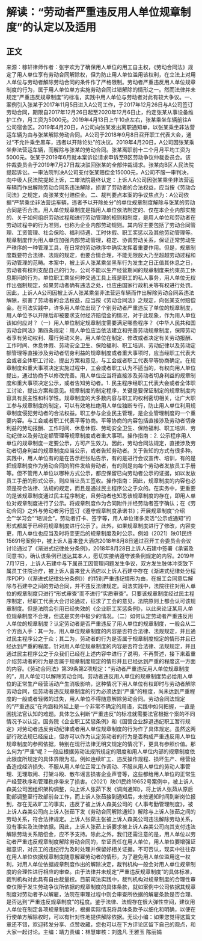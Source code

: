 # 解读：“劳动者严重违反用人单位规章制度”的认定以及适用
## 正文
来源：稼轩律师作者：张宇欢为了确保用人单位的用工自主权，《劳动合同法》规定了用人单位享有劳动合同解除权，但为防止用人单位滥用该权利，在立法上对用人单位与劳动者解除劳动合同的条件作了严格限制。劳动者严重违反用人单位规章制度的行为，属于用人单位单方实施劳动合同过错解除的情形之一。然而法律并未规定“严重违反规章制度”的标准，实践中用人单位与劳动者对此有较大争议。一、案例引入张某于2017年11月5日进入A公司工作，于2017年12月26日与A公司签订劳动合同，期限自2017年12月26日起至2020年12月6日止，约定张某从事设备维护工作，月工资为5000元。2019年4月13日上午10点左右，张某乘坐车辆前往A公司宿舍区。2019年4月20日，A公司向张某发出离职通知单，以张某乘坐非法营运车辆为由与张某解除劳动合同。A公司于2018年9月8日召开职工代表大会，通过“不允许乘坐黑车，违者以开除论处”的决议。2019年4月20日，A公司因张某乘坐非法营运车辆，而解除与张某的劳动合同。张某离职前十二个月月平均工资为5000元。张某于2019年6月就本案诉讼请求申诉至B区劳动争议仲裁委员会。该仲裁委员会于2019年7月27日裁决驳回张某的全部仲裁请求。张某向B区人民法院提起诉讼。一审法院判决A公司支付张某赔偿金15000元，A公司不服一审判决，向中级人民法院提起上诉，二审法院最终认定：上诉人A公司因张某乘坐非法营运车辆而作出解除劳动合同系违法解除，损害了劳动者的合法权益，应当按《劳动合同法》之规定，向张某支付赔偿金。二、裁判要点本案的争议焦点为：A公司依据“严禁乘坐非法营运车辆，违者予以开除处分”的单位规章制度解除与张某的劳动合同是否合法。用人单位规章制度是指用人单位依法制定的、仅在本企业内部实施的、关于如何组织劳动过程和进行劳动管理的规则和制度，是用人单位和劳动者在劳动过程中的行为准则，也称为企业内部劳动规则。其内容主要包括了劳动合同管理、工资管理、社会保险、福利待遇、工时休假、职工奖惩以及其他劳动管理等。规章制度作为用人单位加强内部劳动管理，稳定、协调劳动关系，保证正常劳动生产秩序的一种管理工具，在日常的劳动秩序中确实发挥着重要作用。但是，规章制度既要符合法律、法规的规定，也要合情合理，不能无限放大乃至超越劳动过程和劳动管理的范畴。本案中，被上诉人张某乘坐黑车行为发生之日正值其休息之日，劳动者有权利支配自己的行为，公司不能以生产经营期间的规章制度来约束员工休息期间的行为。单位职工乘坐何种交通工具上班是职工的私人事务，用人单位无权作出强制规定，如果劳动者确有违法之处，也应由国家行政机关等有权进行处罚。因此，上诉人A公司因被上诉人张某乘坐非法营运车辆而作出解除劳动合同系违法解除，损害了劳动者的合法权益，应当按《劳动合同法》之规定，向张某支付赔偿金。在司法实践中，许多用人单位出现了个别劳动者严重违反了单位的规章制度，用人单位予以开除后却被要求支付经济赔偿金的情况，对于此现象，作为用人单位该如何应对？（一）用人单位制定规章制度需要满足哪些程序？《中华人民共和国劳动合同法》第四条规定：用人单位应当依法建立和完善劳动规章制度，保障劳动者享有劳动权利、履行劳动义务。用人单位在制定、修改或者决定有关劳动报酬、工作时间、休息休假、劳动安全卫生、保险福利、职工培训、劳动纪律以及劳动定额管理等直接涉及劳动者切身利益的规章制度或者重大事项时，应当经职工代表大会或者全体职工讨论，提出方案和意见，与工会或者职工代表平等协商确定。在规章制度和重大事项决定实施过程中，工会或者职工认为不适当的，有权向用人单位提出，通过协商予以修改完善。用人单位应当将直接涉及劳动者切身利益的规章制度和重大事项决定公示，或者告知劳动者。1. 民主程序经职工代表大会或者全体职工讨论，提出方案和意见。规章制度的制定程序，关键是要保证制定的规章制度内容具有民主性和科学性。规章制度的大多数内容与职工的权利密切相关，让广大职工参与规章制度的制定，可以有效地杜绝用人单位独断专行，防止用人单位利用规章制度侵犯劳动者的合法权益。职工参与企业民主管理，是企业管理制度的一个重要内容。与工会或者职工代表平等协商。平等协商的内容包括直接涉及劳动者切身利益的劳动报酬、工作时间、休息休假、劳动安全卫生、保险福利、职工培训、劳动纪律以及劳动定额管理等规章制度或者重大事项。操作指南：2. 公示程序用人单位的规章制度一定要公示，方可产生效力。因此，劳动合同法规定，直接涉及劳动者切身利益的规章制度应当公示，或者告知劳动者。关于告知的方式有很多种。实践中，用人单位有的是在告示栏张贴告示，有的是进行会议宣传、培训，有的是把规章制度作为劳动合同的附件发给劳动者，有的则是向每个劳动者发放员工手册等。但不管用人单位以哪种方式公示，都应保留已向劳动者公示的证据，如以发放员工手册的形式公示，则应当让员工签收。操作指南：因此，规章制度的内容也必须是符合法律、法规的规定，而且是通过民主程序公之于众的。在实务中，更重要的是该规章制度通过民主程序制定，且劳动者也知悉该规章制度的存在，即用人单位对规章制度进行了公示。将规章制度作为合同附件并经劳动者签字确认；在《劳动合同》之外与劳动者另行签订《遵守规章制度承诺书》；开展规章制度“介绍会”“学习会”“培训会”，劳动者打卡、签字等，用人单位诸多灵活“公示或通知”的形式都属于已经将规章制度进行公示了。此外，如果规章制度进行了修改，内容变更，用人单位也应当及时将变更后的规章制度及时公示。例如（2021）陕01民终15691号案例中，被上诉人喜来登大酒店2018年8月8日通过召开工会委员会会议讨论通过了《渐进式纪律处分条例》，2018年8月28日上诉人石建中签署《承诺及同意书》，确认该条例已送达其本人，愿切实接纳遵守该条例规定的内容。2019年7月17日，上诉人石建中与下属员工因管理问题发生争议，双方发生肢体冲突致下属员工住院治疗，被上诉人喜来登大酒店以上诉人石建中存在《渐进式纪律处分程序PDP》（《渐进式纪律处分条例》）的特别严重违纪情形为由，在报工会同意后解除与石建中之间的劳动合同，并不违反法律规定。司法实践中，法院往往对用人单位的规章制度只进行“形式审查”而不进行“实质审查”。只要该规章制度经过民主程序制定，经职工代表大会讨论通过，征求了工会的意见，法院原则上都会认可该规章制度。但是法院会引用已经失效的《企业职工奖惩条例》，以此来论证某用人单位规章制度不合理，但这是实务中极少的情况。（二）如何认定劳动者严重违反用人单位的规章制度？认定劳动者是否严重违反了用人单位的规章制度，一般会从二个方面入手：其一为，用人单位规章制度的内容是否符合法律、法规规定，并且通过民主程序公之于众；其二为，劳动者的行为是否属于规章制度规定的情形并且已经达到严重的程度。针对用人单位规章制度的内容是否符合法律、法规规定，并且通过民主程序公之于众我们已经在上述内容中进行了说明，不再赘述，接下来着重介绍劳动者的行为是否属于规章制度规定的情形并且已经达到严重的程度这一方面的内容。《劳动合同法》第39条第2项规定：“劳动者严重违反用人单位规章制度的”，用人单位可以解除劳动合同。劳动者违反用人单位的规章制度势必给用人单位的正常生产经营活动产生消极影响，这种情况下用人单位有权即时与劳动者解除劳动合同，但劳动者违反规章制度的行为必须达到“严重”的程度，尚未达到严重程度的一般或者轻微的过失，用人单位不得随意解除劳动合同。劳动合同法规定的“严重违反”在内涵和外延上是一个非常不确定的用语，实践中如何把握，一直是困扰法官认知的难题。具体怎么判断“严重违反”的标准就需要法官根据个案的不同情况予以认定。国务院《企业职工奖惩条例》和《国营企业辞退违纪职工暂行规定》对劳动者违反劳动纪律或者用人单位规章制度的行为作了具体规定。虽然这两部行政法规已经废止，但亦可以作为认定劳动者的行为是否构成严重违反用人单位规章制度的参照依据，特别在现行法律无明文规定的情况下，更具有参照价值。那么何为“严重”呢？一般应根据劳动法规所规定的限度和用人单位内部的规章制度依此限度所规定的具体界限为准。例如连续旷工、违反操作规程、损坏生产、经营设备造成经济损失、不服从用人单位正常工作调动、不服从用人单位的劳动人事管理、无理取闹、打架斗殴、散布谣言损害企业声誉等，这些都给用人单位的正常生产经营秩序和管理秩序带来了损害。（2021）陕01民终19652号案例中，被上诉人森美公司因组织架构调整，向上诉人张茹下发《调岗通知》，将上诉人张茹从原后勤部调整至行政部前台工作，而上诉人张茹接到通知后，未按通知时间到新岗位报到，存在无故旷工的事实，违反了被上诉人森美公司的《人事考勤管理制度》，被上诉人森美公司向上诉人张茹下发《劳动合同解除通知》解除与上诉人张茹之间的劳动关系，符合法律规定。上诉人张茹主张被上诉人森美公司违法解除劳动关系，没有事实及法律依据。因此，上诉人张茹上诉要求被上诉人森美公司向其支付违法解除劳动关系赔偿金，应不予支持。除此之外，我们还需注意的是，用人单位以劳动者严重违反规章制度解除劳动合同的，举证责任在用人单位，用人单位要增强证据意识，对员工的违纪行为及时处理并保留好相关证据。不可否认，现实中往往存在用人单位依据规章制度随意解雇劳动者的情形，为了避免用人单位滥用这一权利，对用人单位依据规章制度作出的解除决定，裁判机构一般会对用人单位规章制度的合理性进行相应的审查。由于法律并未规定“严重违反规章制度”的具体标准，裁判机构对此具有自由裁量权。目前司法实践中，裁判机构对规章制度的合理性审查仅限于发生劳动争议所依据的规章制度的具体条款，就如案例中公司依据其规章制度对劳动者予以解雇，法院在审理过程中则会审查所依据的解雇条款是否合理、是否达到“严重违反规章制度”的程度。鉴于法律、法规存在很大弹性空间，建议用人单位在制定各项规章制度时，根据实际情况将具体条款予以细化和明确，以便在行使单方解除权时，可以有针对性地提供解除依据。无讼小编：如果您觉得这篇文章还不错，欢迎转发分享、点赞收藏，您也可以在下方评论区留下自己的观点，和大家一起讨论。主编：靖力责编：林慧审核：刘逸凡 王雅玉 陈丽娟 